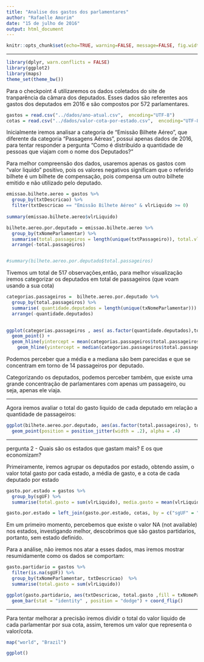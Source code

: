 ```yaml
---
title: "Analise dos gastos dos parlamentares"
author: "Rafaelle Amorim"
date: "15 de julho de 2016"
output: html_document
---
```


```r
knitr::opts_chunk$set(echo=TRUE, warning=FALSE, message=FALSE, fig.width=12, fig.height=6)
```

---

```r
library(dplyr, warn.conflicts = FALSE)
library(ggplot2)
library(maps)
theme_set(theme_bw())

```

Para o checkpoint 4 utilizaremos os dados coletados do site de tranparência da câmara dos deputados. Esses dados são referentes aos gastos dos deputados em 2016 e são compostos por 572 parlamentares. 

```r
gastos = read.csv("../dados/ano-atual.csv",  encoding="UTF-8")
cotas = read.csv("../dados/valor-cota-por-estado.csv",  encoding="UTF-8")
```

Inicialmente iremos analisar a categoria de "Emissão Bilhete Aéreo", que diferente da categoria "Passagens Aéreas", possui apenas 
dados de 2016, para tentar responder a pergunta "Como é distribuído a quantidade de pessoas que viajam com o nome dos Deputados?"

Para melhor compreensão dos dados, usaremos apenas os gastos com "valor liquido" positivo, pois os valores negativos significam que o referido bilhete é um bilhete de compensação, pois compensa um outro bilhete emitido e não utilizado pelo deputado.

```r

emissao.bilhete.aereo = gastos %>%
  group_by(txtDescricao) %>%
  filter(txtDescricao == "Emissão Bilhete Aéreo" & vlrLiquido >= 0) 
  
summary(emissao.bilhete.aereo$vlrLiquido)

bilhete.aereo.por.deputado = emissao.bilhete.aereo %>%
  group_by(txNomeParlamentar) %>%
  summarise(total.passageiros = length(unique(txtPassageiro)), total.vlrLiquido = sum(vlrLiquido))  %>%
  arrange(-total.passageiros)


#summary(bilhete.aereo.por.deputado$total.passageiros)

```

Tivemos um total de 517 observações,então, para melhor visualização iremos categorizar os deputados em total de passageiros (que voam usando a sua cota)

``` r

categorias.passageiros =  bilhete.aereo.por.deputado %>%
  group_by(total.passageiros) %>%
  summarise( quantidade.deputados = length(unique(txNomeParlamentar))) %>%
  arrange(-quantidade.deputados)
  

ggplot(categorias.passageiros , aes( as.factor(quantidade.deputados),total.passageiros)) +
  geom_point() +
  geom_hline(yintercept = mean(categorias.passageiros$total.passageiros), color="red") +
    geom_hline(yintercept = median(categorias.passageiros$total.passageiros), color="blue")

```

Podemos perceber que a média e a mediana são bem parecidas e que se concentram em torno de 14 passageiros por deputado.

Categorizando os deputados, podemos perceber também, que existe uma grande concentração de parlamentares com apenas um passageiro, ou seja, apenas ele viaja.

--------

Agora iremos avaliar o total do gasto liquido de cada deputado em relação a quantidade de passageiros:

```r
ggplot(bilhete.aereo.por.deputado, aes(as.factor(total.passageiros), total.vlrLiquido/1e4))+
  geom_point(position = position_jitter(width = .2), alpha = .4)

```









-------------

pergunta 2 -  Quais são os estados que gastam mais? E os que economizam?

Primeiramente, iremos agrupar os deputados por estado, obtendo assim, o valor total gasto por cada estado, a média de gasto, e a cota de cada deputado por estado 
  
```r
gasto.por.estado = gastos %>%
  group_by(sgUF) %>%
  summarise(total.gasto = sum(vlrLiquido), media.gasto = mean(vlrLiquido), numDeputados = length(unique(txNomeParlamentar)), valor.por.cota = sum(vlrLiquido/valor))

gasto.por.estado = left_join(gasto.por.estado, cotas, by = c("sgUF" = "estado"))

```

Em um primeiro momento, percebemos que existe o valor NA (not available) nos estados, investigando melhor, descobrimos que são gastos partidarios, portanto, sem estado definido.

Para a análise, não iremos nos atar a esses dados, mas iremos mostrar resumidamente como os dados se comportam:

```r
gasto.partidario = gastos %>%
  filter(is.na(sgUF)) %>%
  group_by(txNomeParlamentar, txtDescricao)  %>%
  summarise(total.gasto = sum(vlrLiquido))

ggplot(gasto.partidario, aes(txtDescricao, total.gasto ,fill = txNomeParlamentar)) + 
  geom_bar(stat = "identity" , position = "dodge") + coord_flip()


```


---------

Para tentar melhorar a precisão iremos dividir o total do valor liquido de cada parlamentar por sua cota, assim, teremos um valor que representa o valor/cota. 

```r
map("world", "Brazil") 

```

```r




ggplot()

```












